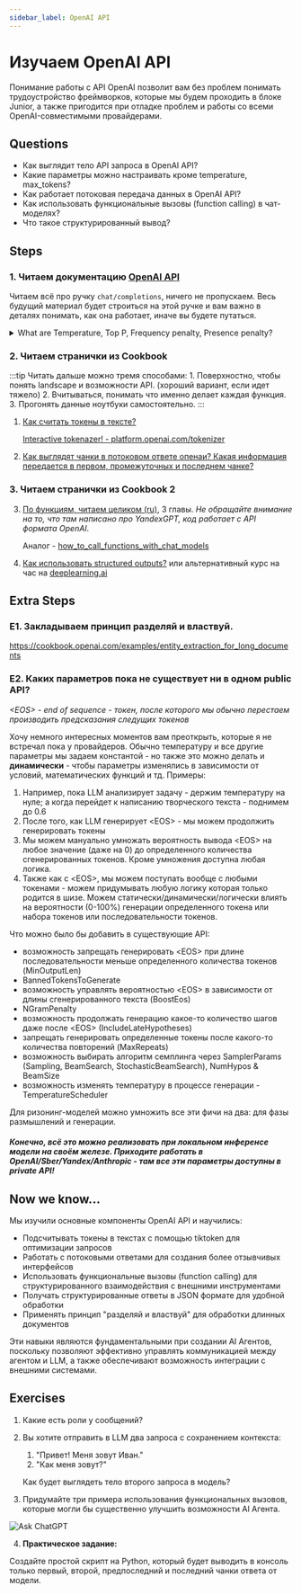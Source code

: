 ```yaml
---
sidebar_label: OpenAI API
---
```


# Изучаем OpenAI API

Понимание работы с API OpenAI позволит вам без проблем понимать трудоустройство фреймворков, которые мы будем проходить в блоке Junior, а также пригодится при отладке проблем и работы со всеми OpenAI-совместимыми провайдерами.

## Questions

- Как выглядит тело API запроса в OpenAI API?
- Какие параметры можно настраивать кроме temperature, max_tokens?
- Как работает потоковая передача данных в OpenAI API?
- Как использовать функциональные вызовы (function calling) в чат-моделях?
- Что такое структурированный вывод?

## Steps

### 1. Читаем документацию [OpenAI API](https://platform.openai.com/docs/api-reference)

Читаем всё про ручку `chat/completions`, ничего не пропускаем. Весь будущий материал будет строиться на этой ручке и вам важно в деталях понимать, как она работает, иначе вы будете путаться.

<details>
<summary>What are Temperature, Top P, Frequency penalty, Presence penalty?</summary>

<iframe width="560" height="315" src="https://www.youtube.com/embed/33kb37NYOTc?si=AllO-NduTUKQAu41" title="YouTube video player" frameborder="0" allow="accelerometer; autoplay; clipboard-write; encrypted-media; gyroscope; picture-in-picture; web-share" referrerpolicy="strict-origin-when-cross-origin" allowfullscreen></iframe>

</details>

### 2. Читаем странички из Cookbook

:::tip
Читать дальше можно тремя способами:
    1. Поверхностно, чтобы понять landscape и возможности API. (хороший вариант, если идет тяжело)
    2. Вчитываться, понимать что именно делает каждая функция.
    3. Прогонять данные ноутбуки самостоятельно.
:::

1. [Как считать токены в тексте?](https://cookbook.openai.com/examples/how_to_count_tokens_with_tiktoken)

    [Interactive tokenazer! - platform.openai.com/tokenizer](https://platform.openai.com/tokenizer)

2. [Как выглядят чанки в потоковом ответе опенаи? Какая информация передается в первом, промежуточных и последнем чанке?](https://cookbook.openai.com/examples/how_to_stream_completions)

### 3. Читаем странички из Cookbook 2

3. [По функциям, читаем целиком (ru)](https://www.ai-cookbook.ru/docs/guides/tools_yc/FC_why), 3 главы. *Не обращайте внимание на то, что там написано про YandexGPT, код работает с API формата OpenAI.*
    
    Аналог - [how_to_call_functions_with_chat_models](https://cookbook.openai.com/examples/how_to_call_functions_with_chat_models)

4. [Как использовать structured outputs?](https://cookbook.openai.com/examples/structured_outputs_intro) или альтернативный курс на час на [deeplearning.ai](https://www.deeplearning.ai/short-courses/getting-structured-llm-output/)

## Extra Steps

### E1. Закладываем принцип разделяй и властвуй.

https://cookbook.openai.com/examples/entity_extraction_for_long_documents

### E2. Каких параметров пока не существует ни в одном public API?

*\<EOS> - end of sequence - токен, после которого мы обычно перестаем производить предсказания следущих токенов*

Хочу немного интересных моментов вам преоткрыть, которые я не встречал пока у провайдеров. Обычно температуру и все другие параметры мы задаем константой - но также это можно делать и **динамически** - чтобы параметры изменялись в зависимости от условий, математических функций и тд. Примеры:
1. Например, пока LLM анализирует задачу -  держим температуру на нуле; а когда перейдет к написанию творческого текста - поднимем до 0.6
2. После того, как LLM генерирует \<EOS> - мы можем продолжить генерировать токены
3. Мы можем мануально умножать вероятность вывода \<EOS> на любое значение (даже на 0) до определенного количества сгенерированных токенов. Кроме умножения доступна любая логика.
4. Также как с \<EOS>, мы можем поступать вообще с любыми токенами - можем придумывать любую логику которая только родится в шизе. Можем статически/динамически/логически влиять на вероятности (0-100%) генерации определенного токена или набора токенов или последовательности токенов.

Что можно было бы добавить в существующие API:
- возможность запрещать генерировать \<EOS> при длине последовательности меньше определенного количества токенов (MinOutputLen)
- BannedTokensToGenerate
- возможность управлять вероятностью \<EOS> в зависимости от длины сгенерированного текста (BoostEos)
- NGramPenalty
- возможность продолжать генерацию какое-то количество шагов даже после \<EOS> (IncludeLateHypotheses)
- запрещать генерировать определенные токены после какого-то количества повторений (MaxRepeats)
- возможность выбирать алгоритм семплинга через SamplerParams (Sampling, BeamSearch, StochasticBeamSearch), NumHypos & BeamSize
- возможность изменять температуру в процессе генерации - TemperatureScheduler

Для ризонинг-моделей можно умножить все эти фичи на два: для фазы размышлений и генерации.

##### Конечно, всё это можно реализовать при локальном инференсе модели на своём железе. Приходите работать в OpenAI/Sber/Yandex/Anthropic - там все эти параметры доступны в private API!

## Now we know...

Мы изучили основные компоненты OpenAI API и научились:
- Подсчитывать токены в текстах с помощью tiktoken для оптимизации запросов
- Работать с потоковыми ответами для создания более отзывчивых интерфейсов
- Использовать функциональные вызовы (function calling) для структурированного взаимодействия с внешними инструментами
- Получать структурированные ответы в JSON формате для удобной обработки
- Применять принцип "разделяй и властвуй" для обработки длинных документов

Эти навыки являются фундаментальными при создании AI Агентов, поскольку позволяют эффективно управлять коммуникацией между агентом и LLM, а также обеспечивают возможность интеграции с внешними системами.

## Exercises

1. Какие есть роли у сообщений?

2. Вы хотите отправить в LLM два запроса с сохранением контекста:
    1. "Привет! Меня зовут Иван."
    2. "Как меня зовут?"

    Как будет выглядеть тело второго запроса в модель?

3. Придумайте три примера использования функциональных вызовов, которые могли бы существенно улучшить возможности AI Агента.

![Ask ChatGPT](https://img.shields.io/badge/Ask%20ChatGPT-8A2BE2?style=for-the-badge)

4. **Практическое задание:**

Создайте простой скрипт на Python, который будет выводить в консоль только первый, второй, предпоследний и последний чанки ответа от модели.
